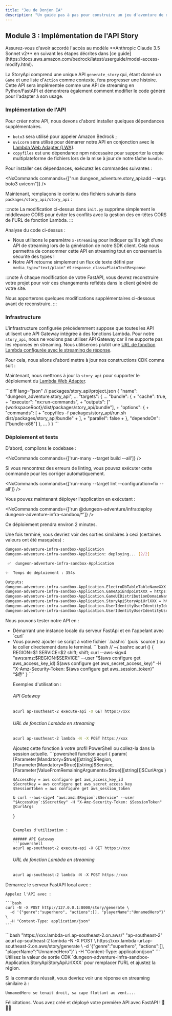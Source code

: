 ```yaml
---
title: "Jeu de Donjon IA"
description: "Un guide pas à pas pour construire un jeu d'aventure de donjon alimenté par l'IA en utilisant le @aws/nx-plugin."
---
```






## Module 3 : Implémentation de l'API Story

<Aside type="caution">
Assurez-vous d'avoir accordé l'accès au modèle **Anthropic Claude 3.5 Sonnet v2** en suivant les étapes décrites dans [ce guide](https://docs.aws.amazon.com/bedrock/latest/userguide/model-access-modify.html).
</Aside>

La StoryApi comprend une unique API `generate_story` qui, étant donné un `Game` et une liste d'`Action` comme contexte, fera progresser une histoire. Cette API sera implémentée comme une API de streaming en Python/FastAPI et démontrera également comment modifier le code généré pour l'adapter à son usage.

### Implémentation de l'API

Pour créer notre API, nous devons d'abord installer quelques dépendances supplémentaires.

- `boto3` sera utilisé pour appeler Amazon Bedrock ;
- `uvicorn` sera utilisé pour démarrer notre API en conjonction avec le [Lambda Web Adapter (LWA)](https://github.com/awslabs/aws-lambda-web-adapter).
- `copyfiles` est une dépendance npm nécessaire pour supporter la copie multiplateforme de fichiers lors de la mise à jour de notre tâche `bundle`.

Pour installer ces dépendances, exécutez les commandes suivantes :

<NxCommands commands={["run dungeon_adventure.story_api:add --args boto3 uvicorn"]} />
<InstallCommand pkg="copyfiles" dev />

Maintenant, remplaçons le contenu des fichiers suivants dans `packages/story_api/story_api` :

<Tabs>
<TabItem label="main.py">
<E2ECode path="dungeon-adventure/3/main.py.template" lang="python" />
</TabItem>
<TabItem label="init.py">
<E2ECode path="dungeon-adventure/3/init.py.template" lang="python" />

:::note
La modification ci-dessus dans `init.py` supprime simplement le middleware CORS pour éviter les conflits avec la gestion des en-têtes CORS de l'URL de fonction Lambda.
:::

</TabItem>
</Tabs>

Analyse du code ci-dessus :

- Nous utilisons le paramètre `x-streaming` pour indiquer qu'il s'agit d'une API de streaming lors de la génération de notre SDK client. Cela nous permettra de consommer cette API en streaming tout en conservant la sécurité des types !
- Notre API retourne simplement un flux de texte défini par `media_type="text/plain"` et `response_class=PlainTextResponse`

:::note
À chaque modification de votre FastAPI, vous devrez reconstruire votre projet pour voir ces changements reflétés dans le client généré de votre site.

Nous apporterons quelques modifications supplémentaires ci-dessous avant de reconstruire.
:::

### Infrastructure

L'<Link path="get_started/tutorials/dungeon-game/1#game-ui-infrastructure">infrastructure configurée précédemment</Link> suppose que toutes les API utilisent une API Gateway intégrée à des fonctions Lambda. Pour notre `story_api`, nous ne voulons pas utiliser API Gateway car il ne supporte pas les réponses en streaming. Nous utiliserons plutôt une [URL de fonction Lambda configurée avec le streaming de réponse](https://docs.aws.amazon.com/lambda/latest/dg/configuration-response-streaming.html).

Pour cela, nous allons d'abord mettre à jour nos constructions CDK comme suit :

<Tabs>
<TabItem label="story-api.ts">
<E2ECode path="dungeon-adventure/3/story-api.ts.template" lang="typescript" />
</TabItem>
<TabItem label="application-stack.ts">
<E2EDiff before="dungeon-adventure/2/stacks/application-stack.ts.template" after="dungeon-adventure/3/application-stack.ts.template" lang="typescript" />
</TabItem>
</Tabs>

Maintenant, nous mettrons à jour la `story_api` pour supporter le déploiement du [Lambda Web Adapter](https://github.com/awslabs/aws-lambda-web-adapter).

<Tabs>
<TabItem label="run.sh">
<E2ECode path="dungeon-adventure/3/run.sh.template" lang="bash" />
</TabItem>
<TabItem label="project.json">
```diff lang="json"
// packages/story_api/project.json
{
  "name": "dungeon_adventure.story_api",
  ...
  "targets": {
    ...
    "bundle": {
+      "cache": true,
+      "executor": "nx:run-commands",
+      "outputs": ["{workspaceRoot}/dist/packages/story_api/bundle"],
+      "options": {
+        "commands": [
+          "copyfiles -f packages/story_api/run.sh dist/packages/story_api/bundle"
+        ],
+        "parallel": false
+      },
      "dependsOn": ["bundle-x86"]
    },
    ...
  }
}
```
</TabItem>
</Tabs>

### Déploiement et tests

D'abord, compilons le codebase :

<NxCommands commands={['run-many --target build --all']} />

<Aside type="tip">
Si vous rencontrez des erreurs de linting, vous pouvez exécuter cette commande pour les corriger automatiquement.

<NxCommands commands={['run-many --target lint --configuration=fix --all']} />
</Aside>

Vous pouvez maintenant déployer l'application en exécutant :

<NxCommands commands={['run @dungeon-adventure/infra:deploy dungeon-adventure-infra-sandbox/*']} />

Ce déploiement prendra environ 2 minutes.

Une fois terminé, vous devriez voir des sorties similaires à ceci (certaines valeurs ont été masquées) :

```bash
dungeon-adventure-infra-sandbox-Application
dungeon-adventure-infra-sandbox-Application: deploying... [2/2]

 ✅  dungeon-adventure-infra-sandbox-Application

✨  Temps de déploiement : 354s

Outputs:
dungeon-adventure-infra-sandbox-Application.ElectroDbTableTableNameXXX = dungeon-adventure-infra-sandbox-Application-ElectroDbTableXXX-YYY
dungeon-adventure-infra-sandbox-Application.GameApiEndpointXXX = https://xxx.execute-api.region.amazonaws.com/prod/
dungeon-adventure-infra-sandbox-Application.GameUIDistributionDomainNameXXX = xxx.cloudfront.net
dungeon-adventure-infra-sandbox-Application.StoryApiStoryApiUrlXXX = https://xxx.lambda-url.ap-southeast-2.on.aws/
dungeon-adventure-infra-sandbox-Application.UserIdentityUserIdentityIdentityPoolIdXXX = region:xxx
dungeon-adventure-infra-sandbox-Application.UserIdentityUserIdentityUserPoolIdXXX = region_xxx
```

Nous pouvons tester notre API en :
<ul>
<li>Démarrant une instance locale du serveur FastApi et en l'appelant avec `curl`</li>
<li>
<Drawer title="curl avec Sigv4 activé" trigger="Appeler l'API déployée directement avec curl sigv4">

<Tabs>
  <TabItem label="Bash/Linux/macOS">
Vous pouvez ajouter ce script à votre fichier `.bashrc` (puis `source`) ou le coller directement dans le terminal.
```bash
// ~/.bashrc
acurl () {
    REGION=$1
    SERVICE=$2
    shift; shift;
    curl --aws-sigv4 "aws:amz:$REGION:$SERVICE" --user "$(aws configure get aws_access_key_id):$(aws configure get aws_secret_access_key)" -H "X-Amz-Security-Token: $(aws configure get aws_session_token)" "$@"
}
```

Exemples d'utilisation :

###### API Gateway
```bash
acurl ap-southeast-2 execute-api -X GET https://xxx
```

###### URL de fonction Lambda en streaming
```bash
acurl ap-southeast-2 lambda -N -X POST https://xxx
```
  </TabItem>
  <TabItem label="Windows PowerShell">
Ajoutez cette fonction à votre profil PowerShell ou collez-la dans la session actuelle.
```powershell
function acurl {
    param(
        [Parameter(Mandatory=$true)][string]$Region,
        [Parameter(Mandatory=$true)][string]$Service,
        [Parameter(ValueFromRemainingArguments=$true)][string[]]$CurlArgs
    )

    $AccessKey = aws configure get aws_access_key_id
    $SecretKey = aws configure get aws_secret_access_key
    $SessionToken = aws configure get aws_session_token

    & curl --aws-sigv4 "aws:amz:$Region`:$Service" --user "$AccessKey`:$SecretKey" -H "X-Amz-Security-Token: $SessionToken" @CurlArgs
}
```

Exemples d'utilisation :

###### API Gateway
```powershell
acurl ap-southeast-2 execute-api -X GET https://xxx
```

###### URL de fonction Lambda en streaming
```powershell
acurl ap-southeast-2 lambda -N -X POST https://xxx
```
  </TabItem>
</Tabs>

</Drawer>
</li>
</ul>

<Tabs>
  <TabItem label="Local">
  Démarrez le serveur FastAPI local avec :
    <NxCommands commands={["run dungeon_adventure.story_api:serve"]} />

    Appelez l'API avec :

    ```bash
    curl -N -X POST http://127.0.0.1:8000/story/generate \
      -d '{"genre":"superhero", "actions":[], "playerName":"UnnamedHero"}' \
      -H "Content-Type: application/json"
    ```
  </TabItem>
  <TabItem label="Déployé">
```bash "https://xxx.lambda-url.ap-southeast-2.on.aws/" "ap-southeast-2"
acurl ap-southeast-2 lambda -N -X POST \
  https://xxx.lambda-url.ap-southeast-2.on.aws/story/generate \
  -d '{"genre":"superhero", "actions":[], "playerName":"UnnamedHero"}' \
  -H "Content-Type: application/json"
```
    <Aside type="caution">
    Utilisez la valeur de sortie CDK `dungeon-adventure-infra-sandbox-Application.StoryApiStoryApiUrlXXX` pour remplacer l'URL et ajustez la région.
    </Aside>
  </TabItem>
</Tabs>

Si la commande réussit, vous devriez voir une réponse en streaming similaire à :

```
UnnamedHero se tenait droit, sa cape flottant au vent....
```

Félicitations. Vous avez créé et déployé votre première API avec FastAPI ! 🎉🎉🎉